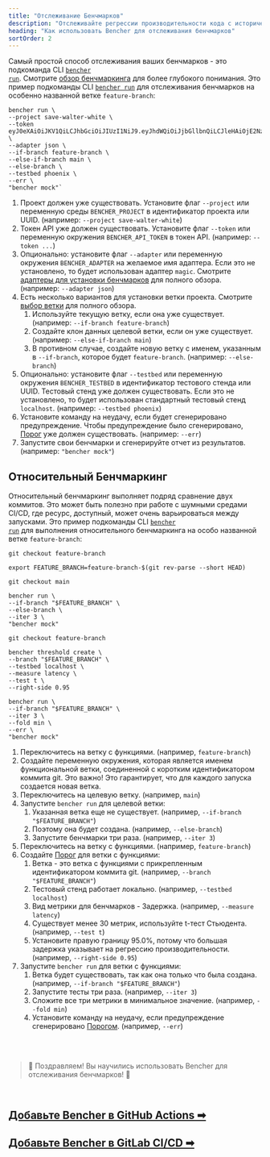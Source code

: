 ```yaml
---
title: "Отслеживание Бенчмарков"
description: "Отслеживайте регрессии производительности кода с историческим непрерывным бенчмаркингом или относительным непрерывным бенчмаркингом"
heading: "Как использовать Bencher для отслеживания бенчмарков"
sortOrder: 2
---
```


Самый простой способ отслеживания ваших бенчмарков - это подкоманда CLI <code><a href="/ru/docs/explanation/bencher-run/">bencher run</a></code>.
Смотрите [обзор бенчмаркинга](/ru/docs/explanation/benchmarking/) для более глубокого понимания.
Это пример подкоманды CLI <code><a href="/ru/docs/explanation/bencher-run/">bencher run</a></code> для отслеживания бенчмарков на особенно названной ветке `feature-branch`:

```
bencher run \
--project save-walter-white \
--token eyJ0eXAiOiJKV1QiLCJhbGciOiJIUzI1NiJ9.eyJhdWQiOiJjbGllbnQiLCJleHAiOjE2NzQwNjA3NTAsImlhdCI6MTY3MTQ2ODc1MCwiaXNzIjoiYmVuY2hlci5kZXYiLCJzdWIiOiJzYXVsQGJldHRlcmNhbGxzYXVsLmNvbSIsIm9yZyI6bnVsbH0.CABcvWlPobAHs7wsdR6wX5p0R2jaCd7RmpsnMp5pwEc \
--adapter json \
--if-branch feature-branch \
--else-if-branch main \
--else-branch \
--testbed phoenix \
--err \
"bencher mock"`
```

1. Проект должен уже существовать. Установите флаг `--project` или переменную среды `BENCHER_PROJECT` в идентификатор проекта или UUID. (например: `--project save-walter-white`)
1. Токен API уже должен существовать. Установите флаг `--token` или переменную окружения `BENCHER_API_TOKEN` в токен API. (например: `--token ...`)
1. Опционально: установите флаг `--adapter` или переменную окружения `BENCHER_ADAPTER` на желаемое имя адаптера. Если это не установлено, то будет использован адаптер `magic`. Смотрите [адаптеры для установки бенчмарков](/ru/docs/explanation/adapters/) для полного обзора. (например: `--adapter json`)
1. Есть несколько вариантов для установки ветки проекта. Смотрите [выбор ветки](/ru/docs/explanation/branch-selection/) для полного обзора.
    1. Используйте текущую ветку, если она уже существует. (например: `--if-branch feature-branch`)
    1. Создайте клон данных целевой ветки, если он уже существует. (например: `--else-if-branch main`)
    1. В противном случае, создайте новую ветку с именем, указанным в `--if-branch`, которое будет `feature-branch`. (например: `--else-branch`)
1. Опционально: установите флаг `--testbed` или переменную окружения `BENCHER_TESTBED` в идентификатор тестового стенда или UUID. Тестовый стенд уже должен существовать. Если это не установлено, то будет использован стандартный тестовый стенд `localhost`. (например: `--testbed phoenix`)
1. Установите команду на неудачу, если будет сгенерировано предупреждение. Чтобы предупреждение было сгенерировано, [Порог](/ru/docs/explanation/thresholds/) уже должен существовать. (например: `--err`)
1. Запустите свои бенчмарки и сгенерируйте отчет из результатов. (например: `"bencher mock"`)

## Относительный Бенчмаркинг

Относительный бенчмаркинг выполняет подряд сравнение двух коммитов.
Это может быть полезно при работе с шумными средами CI/CD,
где ресурс, доступный, может очень варьироваться между запусками.
Это пример подкоманды CLI <code><a href="/ru/docs/explanation/bencher-run/">bencher run</a></code> для выполнения относительного бенчмаркинга на особо названной ветке `feature-branch`:

```
git checkout feature-branch

export FEATURE_BRANCH=feature-branch-$(git rev-parse --short HEAD)

git checkout main

bencher run \
--if-branch "$FEATURE_BRANCH" \
--else-branch \
--iter 3 \
"bencher mock"

git checkout feature-branch

bencher threshold create \
--branch "$FEATURE_BRANCH" \
--testbed localhost \
--measure latency \
--test t \
--right-side 0.95

bencher run \
--if-branch "$FEATURE_BRANCH" \
--iter 3 \
--fold min \
--err \
"bencher mock"
```

1. Переключитесь на ветку с функциями. (например, `feature-branch`)
1. Создайте переменную окружения, которая является именем функциональной ветки, соединенной с коротким идентификатором коммита git. Это важно! Это гарантирует, что для каждого запуска создается новая ветка.
1. Переключитесь на целевую ветку. (например, `main`)
1. Запустите `bencher run` для целевой ветки:
    1. Указанная ветка еще не существует. (например, `--if-branch "$FEATURE_BRANCH"`)
    1. Поэтому она будет создана. (например, `--else-branch`)
    1. Запустите бенчмарки три раза. (например, `--iter 3`)
1. Переключитесь на ветку с функциями. (например, `feature-branch`)
1. Создайте [Порог](/ru/docs/explanation/thresholds/) для ветки с функциями:
    1. Ветка - это ветка с функциями с прикрепленным идентификатором коммита git. (например, `--branch "$FEATURE_BRANCH"`)
    1. Тестовый стенд работает локально. (например, `--testbed localhost`)
    1. Вид метрики для бенчмарков - Задержка. (например, `--measure latency`)
    1. Существует менее 30 метрик, используйте t-тест Стьюдента. (например, `--test t`)
    1. Установите правую границу 95.0%, потому что большая задержка указывает на регрессию производительности. (например, `--right-side 0.95`)
1. Запустите `bencher run` для ветки с функциями:
    1. Ветка будет существовать, так как она только что была создана. (например, `--if-branch "$FEATURE_BRANCH"`)
    1. Запустите тесты три раза. (например, `--iter 3`)
    1. Сложите все три метрики в минимальное значение. (например, `--fold min`)
    1. Установите команду на неудачу, если предупреждение сгенерировано [Порогом](/ru/docs/explanation/thresholds/). (например, `--err`)

<br/>
<br/>

> 🐰 Поздравляем! Вы научились использовать Bencher для отслеживания бенчмарков! 🎉

<br/>

<h2><a href="/ru/docs/how-to/github-actions/">Добавьте Bencher в GitHub Actions ➡</a></h2>
<h2><a href="/ru/docs/how-to/gitlab-ci-cd/">Добавьте Bencher в GitLab CI/CD ➡</a></h2>
